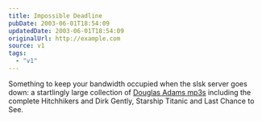 ```yaml
---
title: Impossible Deadline
pubDate: 2003-06-01T18:54:09
updatedDate: 2003-06-01T18:54:09
originalUrl: http://example.com
source: v1
tags:
  - "v1"
---
```


Something to keep your bandwidth occupied when the slsk server goes down: a startlingly large collection of [Douglas Adams mp3s][1] including the complete Hitchhikers and Dirk Gently, Starship Titanic and Last Chance to See.

[1]: http://mediawhore.wi2600.org/audio/mp3/Douglas_Adams/ "wi2600.org: Douglas Adams media archive"
